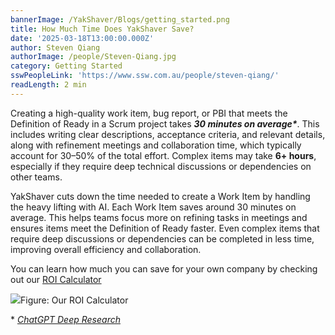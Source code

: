 ```yaml
---
bannerImage: /YakShaver/Blogs/getting_started.png
title: How Much Time Does YakShaver Save?
date: '2025-03-18T13:00:00.000Z'
author: Steven Qiang
authorImage: /people/Steven-Qiang.jpg
category: Getting Started
sswPeopleLink: 'https://www.ssw.com.au/people/steven-qiang/'
readLength: 2 min
---
```


Creating a high-quality work item, bug report, or PBI that meets the Definition of Ready in a Scrum project takes ***30 ***minutes*** on average\****. This includes writing clear descriptions, acceptance criteria, and relevant details, along with refinement meetings and collaboration time, which typically account for 30–50% of the total effort. Complex items may take **6+ hours**, especially if they require deep technical discussions or dependencies on other teams.

YakShaver cuts down the time needed to create a Work Item by handling the heavy lifting with AI. Each Work Item saves around 30 minutes on average. This helps teams focus more on refining tasks in meetings and ensures items meet the Definition of Ready faster. Even complex items that require deep discussions or dependencies can be completed in less time, improving overall efficiency and collaboration.

You can learn how much you can save for your own company by checking out our [ROI Calculator](https://yakshaver.ai/pricing)

![](/YakShaver/Blogs/ROI.png)Figure: Our ROI Calculator

\* *[ChatGPT Deep Research](https://chatgpt.com/share/67d8bdb0-0f60-800d-af20-baba64a9a2eb?)*
